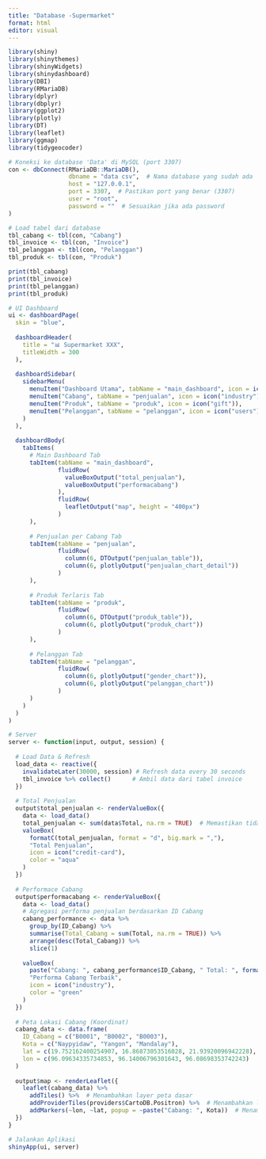 ---
title: "Database -Supermarket"
format: html
editor: visual
---

```{r}
library(shiny)
library(shinythemes)
library(shinyWidgets)
library(shinydashboard)
library(DBI)
library(RMariaDB)
library(dplyr)
library(dbplyr)
library(ggplot2)
library(plotly)
library(DT)
library(leaflet)
library(ggmap)
library(tidygeocoder)
```

```{r}
# Koneksi ke database 'Data' di MySQL (port 3307)
con <- dbConnect(RMariaDB::MariaDB(),
                 dbname = "data csv",  # Nama database yang sudah ada
                 host = "127.0.0.1",    
                 port = 3307,  # Pastikan port yang benar (3307)
                 user = "root",         
                 password = ""  # Sesuaikan jika ada password
)
```

```{r}
# Load tabel dari database
tbl_cabang <- tbl(con, "Cabang")
tbl_invoice <- tbl(con, "Invoice")
tbl_pelanggan <- tbl(con, "Pelanggan")
tbl_produk <- tbl(con, "Produk")
```

```{r}
print(tbl_cabang)
print(tbl_invoice)
print(tbl_pelanggan)
print(tbl_produk)
```

```{r}

# UI Dashboard
ui <- dashboardPage(
  skin = "blue",
  
  dashboardHeader(
    title = "📊 Supermarket XXX",
    titleWidth = 300
  ),
  
  dashboardSidebar(
    sidebarMenu(
      menuItem("Dashboard Utama", tabName = "main_dashboard", icon = icon("dashboard")),
      menuItem("Cabang", tabName = "penjualan", icon = icon("industry")),
      menuItem("Produk", tabName = "produk", icon = icon("gift")),
      menuItem("Pelanggan", tabName = "pelanggan", icon = icon("users"))
    )
  ),
  
  dashboardBody(
    tabItems(
      # Main Dashboard Tab
      tabItem(tabName = "main_dashboard",
              fluidRow(
                valueBoxOutput("total_penjualan"),
                valueBoxOutput("performacabang")
              ),
              fluidRow(
                leafletOutput("map", height = "400px")
              )
      ),
      
      # Penjualan per Cabang Tab
      tabItem(tabName = "penjualan",
              fluidRow(
                column(6, DTOutput("penjualan_table")),
                column(6, plotlyOutput("penjualan_chart_detail"))
              )
      ),
      
      # Produk Terlaris Tab
      tabItem(tabName = "produk",
              fluidRow(
                column(6, DTOutput("produk_table")),
                column(6, plotlyOutput("produk_chart"))
              )
      ),
      
      # Pelanggan Tab
      tabItem(tabName = "pelanggan",
              fluidRow(
                column(6, plotlyOutput("gender_chart")),
                column(6, plotlyOutput("pelanggan_chart"))
              )
      )
    )
  )
)

# Server
server <- function(input, output, session) {
  
  # Load Data & Refresh
  load_data <- reactive({
    invalidateLater(30000, session) # Refresh data every 30 seconds
    tbl_invoice %>% collect()      # Ambil data dari tabel invoice
  })
  
  # Total Penjualan
  output$total_penjualan <- renderValueBox({
    data <- load_data()
    total_penjualan <- sum(data$Total, na.rm = TRUE)  # Memastikan tidak ada NA yang mempengaruhi hasil
    valueBox(
      formatC(total_penjualan, format = "d", big.mark = ","),
      "Total Penjualan",
      icon = icon("credit-card"),
      color = "aqua"
    )
  })
  
  # Performace Cabang
  output$performacabang <- renderValueBox({
    data <- load_data()
    # Agregasi performa penjualan berdasarkan ID Cabang
    cabang_performance <- data %>%
      group_by(ID_Cabang) %>%
      summarise(Total_Cabang = sum(Total, na.rm = TRUE)) %>%
      arrange(desc(Total_Cabang)) %>%
      slice(1)
    
    valueBox(
      paste("Cabang: ", cabang_performance$ID_Cabang, " Total: ", formatC(cabang_performance$Total_Cabang, format = "d", big.mark = ",")),
      "Performa Cabang Terbaik",
      icon = icon("industry"),
      color = "green"
    )
  })
  
  # Peta Lokasi Cabang (Koordinat)
  cabang_data <- data.frame(
    ID_Cabang = c("B0001", "B0002", "B0003"),
    Kota = c("Naypyidaw", "Yangon", "Mandalay"),
    lat = c(19.752162400254907, 16.86873053516028, 21.93920096942228),
    lon = c(96.09634335734853, 96.14006796301643, 96.08698353742243)
  )
  
  output$map <- renderLeaflet({
    leaflet(cabang_data) %>%
      addTiles() %>%  # Menambahkan layer peta dasar
      addProviderTiles(providers$CartoDB.Positron) %>%  # Menambahkan layer CartoDB untuk peta lebih jelas
      addMarkers(~lon, ~lat, popup = ~paste("Cabang: ", Kota))  # Menambahkan marker dengan popup nama kota
  })
}

# Jalankan Aplikasi
shinyApp(ui, server)
```
